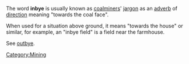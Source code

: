 The word '''inbye''' is usually known as [[coal|coalminer]]s' [[jargon]] as an [[adverb]] of [[direction]] meaning "towards the coal face".

When used for a situation above ground, it means "towards the house" or similar, for example, an "inbye field" is a field near the farmhouse.

See [[outbye]].

[[Category:Mining]]

{{ling-stub}}